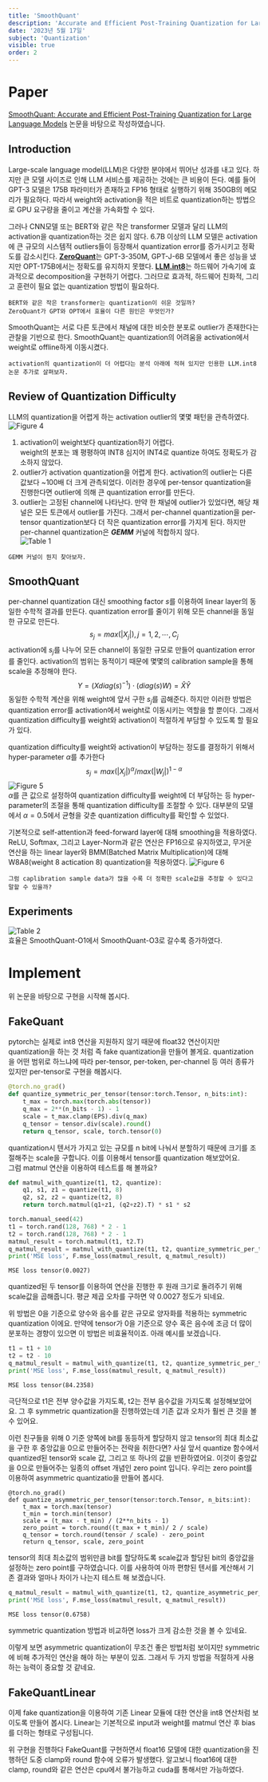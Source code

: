 ```yaml
---
title: 'SmoothQuant'
description: 'Accurate and Efficient Post-Training Quantization for Large Language Models'
date: '2023년 5월 17일'
subject: 'Quantization'
visible: true
order: 2
---
```


# Paper
[SmoothQuant: Accurate and Efficient Post-Training Quantization for Large Language Models](https://arxiv.org/abs/2211.10438) 논문을 바탕으로 작성하였습니다.

## Introduction
Large-scale language model(LLM)은 다양한 분야에서 뛰어난 성과를 내고 있다.
하지만 큰 모델 사이즈로 인해 LLM 서비스를 제공하는 것에는 큰 비용이 든다.
예를 들어 GPT-3 모델은 175B 파라미터가 존재하고 FP16 형태로 실행하기 위해 350GB의 메모리가 필요하다.
따라서 weight와 activation을 적은 비트로 quantization하는 방법으로 GPU 요구량을 줄이고 계산을 가속화할 수 있다.

그러나 CNN모델 또는 BERT와 같은 작은 transformer 모델과 달리 LLM의 activation을 quantization하는 것은 쉽지 않다.
6.7B 이상의 LLM 모델은 activation에 큰 규모의 시스템적 outliers들이 등장해서 quantization error를 증가시키고 정확도를 감소시킨다.
[**ZeroQuant**](https://arxiv.org/pdf/2206.01861.pdf)는 GPT-3-350M, GPT-J-6B 모델에서 좋은 성능을 냈지만 OPT-175B에서는 정확도를 유지하지 못했다.
[**LLM.int8**](https://arxiv.org/pdf/2208.07339.pdf)는 하드웨어 가속기에 효과적으로 decomposition을 구현하기 어렵다.
그러므로 효과적, 하드웨어 친화적, 그리고 훈련이 필요 없는 quantization 방법이 필요하다.

`BERT와 같은 작은 transformer는 quantization이 쉬운 것일까?`  
`ZeroQuant가 GPT와 OPT에서 효율이 다른 원인은 무엇인가?`

SmoothQuant는 서로 다른 토큰에서 채널에 대한 비슷한 분포로 outlier가 존재한다는 관찰을 기반으로 한다.
SmoothQuant는 quantization의 어려움을 activation에서 weight로 offline하게 이동시켰다.

`activation의 quantization이 더 어렵다는 분석 아래에 적혀 있지만 인용한 LLM.int8 논문 추가로 살펴보자.`

## Review of Quantization Difficulty
LLM의 quantization을 어렵게 하는 activation outlier의 몇몇 패턴을 관측하였다.  
![Figure 4](00.png)

1. activation이 weight보다 quantization하기 어렵다.  
weight의 분포는 꽤 평평하여 INT8 심지어 INT4로 quantize 하여도 정확도가 감소하지 않았다.
2. outlier가 activation quantization을 어렵게 한다.
activation의 outlier는 다른 값보다 ~100배 더 크게 관측되었다.
이러한 경우에 per-tensor quantization을 진행한다면 outlier에 의해 큰 quantization error를 만든다.
3. outlier는 고정된 channel에 나타난다.
만약 한 채널에 outlier가 있었다면, 해당 채널은 모든 토큰에서 outlier를 가진다.
그래서 per-channel quantization을 per-tensor quantization보다 더 작은 quantization error를 가지게 된다.
하지만 per-channel quantization은 ___GEMM___ 커널에 적합하지 않다.  
![Table 1](01.png)

`GEMM 커널이 뭔지 찾아보자.`

## SmoothQuant
per-channel quantization 대신 smoothing factor $s$를 이용하여 linear layer의 동일한 수학적 결과를 만든다.
quantization error를 줄이기 위해 모든 channel을 동일한 규모로 만든다.
$$
s_j=max(\left| X_j \right|), j=1,2,\cdots,C_j
$$
activation에 $s_j$를 나누어 모든 channel이 동일한 규모로 만들어 quantization error를 줄인다.
activation의 범위는 동적이기 때문에 몇몇의 calibration sample을 통해 scale을 추정해야 한다.
$$
Y=(Xdiag(s)^{-1})\cdot(diag(s)W)=\hat{X}\hat{Y}
$$
동일한 수학적 계산을 위해 weight에 앞서 구한 $s_j$를 곱해준다.
하지만 이러한 방법은 quantization error를 activation에서 weight로 이동시키는 역할을 할 뿐이다.
그래서 quantization difficulty를 weight와 activation이 적절하게 부담할 수 있도록 할 필요가 있다.

quantization difficulty를 weight와 activation이 부담하는 정도를 결정하기 위해서 hyper-parameter $\alpha$를 추가한다
$$
s_j=max(\left| X_j \right|)^{\alpha}/max(\left| W_j \right|)^{1-\alpha}
$$
![Figure 5](02.png)  
$\alpha$를 큰 값으로 설정하여 quantization difficulty를 weight에 더 부담하는 등 hyper-parameter의 조절을 통해 quantization difficulty를 조절할 수 있다.
대부분의 모델에서 $\alpha=0.5$에서 균형을 갖춘 quantization difficulty를 확인할 수 있었다.

기본적으로 self-attention과 feed-forward layer에 대해 smoothing을 적용하였다.
ReLU, Softmax, 그리고 Layer-Norm과 같은 연산은 FP16으로 유지하였고,
무거운 연산을 하는 linear layer와 BMM(Batched Matrix Multiplication)에 대해 W8A8(weight 8 actication 8) quantization을 적용하였다.
![Figure 6](03.png)


`그럼 caplibration sample data가 많을 수록 더 정확한 scale값을 추정할 수 있다고 말할 수 있을까?`

## Experiments
![Table 2](04.png)  
효율은 SmoothQuant-O1에서 SmoothQuant-O3로 갈수록 증가하였다.


# Implement

위 논문을 바탕으로 구현을 시작해 봅시다.

## FakeQuant

pytorch는 실제로 int8 연산을 지원하지 않기 때문에 float32 연산이지만 quantization을 하는 것 처럼 즉 fake quantization을 만들어 볼게요.
quantization을 어떤 범위로 하느냐에 따라 per-tensor, per-token, per-channel 등 여러 종류가 있지만 per-tensor로 구현을 해봅시다.

```python
@torch.no_grad()
def quantize_symmetric_per_tensor(tensor:torch.Tensor, n_bits:int):
    t_max = torch.max(torch.abs(tensor))
    q_max = 2**(n_bits - 1) - 1
    scale = t_max.clamp(EPS).div(q_max)
    q_tensor = tensor.div(scale).round()
    return q_tensor, scale, torch.tensor(0)
```

quantization시 텐서가 가지고 있는 규모를 n bit에 나눠서 분할하기 때문에 크기를 조절해주는 scale을 구합니다.
이를 이용해서 tensor를 quantization 해보았어요.  
그럼 matmul 연산을 이용하여 테스트를 해 볼까요?

```python
def matmul_with_quantize(t1, t2, quantize):
    q1, s1, z1 = quantize(t1, 8)
    q2, s2, z2 = quantize(t2, 8)
    return torch.matmul(q1+z1, (q2+z2).T) * s1 * s2

torch.manual_seed(42)
t1 = torch.rand(128, 768) * 2 - 1
t2 = torch.rand(128, 768) * 2 - 1
matmul_result = torch.matmul(t1, t2.T)
q_matmul_result = matmul_with_quantize(t1, t2, quantize_symmetric_per_tensor)
print('MSE loss', F.mse_loss(matmul_result, q_matmul_result))
```

```
MSE loss tensor(0.0027)
```

quantized된 두 tensor를 이용하여 연산을 진행한 후 원래 크기로 돌려주기 위해 scale값을 곱해줍니다.
평균 제곱 오차를 구하면 약 0.0027 정도가 되네요.

위 방법은 0을 기준으로 양수와 음수를 같은 규모로 양자화를 적용하는 symmetric quantization 이에요.
만약에 tensor가 0을 기준으로 양수 혹은 음수에 조금 더 많이 분포하는 경향이 있으면 이 방법은 비효율적이죠.
아래 예시를 보겠습니다.

```python
t1 = t1 + 10
t2 = t2 - 10
q_matmul_result = matmul_with_quantize(t1, t2, quantize_symmetric_per_tensor)
print('MSE loss', F.mse_loss(matmul_result, q_matmul_result))
```

```
MSE loss tensor(84.2358)
```

극단적으로 t1은 전부 양수값을 가지도록, t2는 전부 음수값을 가지도록 설정해보았어요.
그 후 symmetric quantization을 진행하였는데 기존 값과 오차가 훨씬 큰 것을 볼 수 있어요.

이런 친구들을 위해 0 기준 양쪽에 bit를 동등하게 할당하지 않고 tensor의 최대 최소값을 구한 후 중앙값을 0으로 만들어주는 전략을 취한다면?
사실 앞서 quantize 함수에서 quantized된 tensor와 scale 값, 그리고 또 하나의 값을 반환하였어요.
이것이 중앙값을 0으로 만들어주는 일종의 offset 개념인 zero point 입니다.
우리는 zero point를 이용하여 asymmetric quantizatio을 만들어 봅시다.

```
@torch.no_grad()
def quantize_asymmetric_per_tensor(tensor:torch.Tensor, n_bits:int):
    t_max = torch.max(tensor)
    t_min = torch.min(tensor)
    scale = (t_max - t_min) / (2**n_bits - 1)
    zero_point = torch.round((t_max + t_min)/ 2 / scale)
    q_tensor = torch.round(tensor / scale) - zero_point
    return q_tensor, scale, zero_point
```

tensor의 최대 최소값의 범위만큼 bit를 할당하도록 scale값과 할당된 bit의 중앙값을 설정하는 zero point를 구하였습니다.
이를 사용하여 아까 편향된 텐서를 계산해서 기존 결과와 얼마나 차이가 나는지 테스트 해 보겠습니다.

```python
q_matmul_result = matmul_with_quantize(t1, t2, quantize_asymmetric_per_tensor)
print('MSE loss', F.mse_loss(matmul_result, q_matmul_result))
```

```
MSE loss tensor(0.6758)
```

symmetric quantization 방법과 비교하면 loss가 크게 감소한 것을 볼 수 있네요.

이렇게 보면 asymmetric quantization이 무조건 좋은 방법처럼 보이지만 symmetric에 비해 추가적인 연산을 해야 하는 부분이 있죠.
그래서 두 가지 방법을 적절하게 사용하는 능력이 중요할 것 같네요.

## FakeQuantLinear

이제 fake quantization을 이용하여 기존 Linear 모듈에 대한 연산을 int8 연산처럼 보이도록 만들어 봅시다.
Linear는 기본적으로 input과 weight를 matmul 연산 후 bias를 더하는 형태로 구성됩니다.


위 구현을 진행하다 
FakeQuant를 구현하면서 float16 모델에 대한 quantization을 진행하던 도중 clamp와 round 함수에 오류가 발생했다.
알고보니 float16에 대한 clamp, round와 같은 연산은 cpu에서 불가능하고 cuda를 통해서만 가능하였다.
